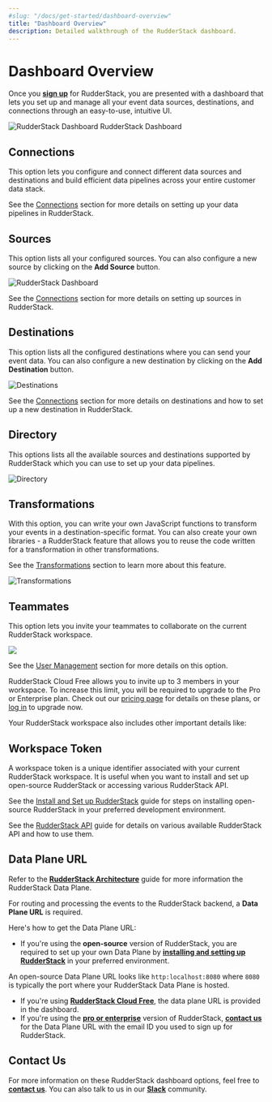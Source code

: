 ```yaml
---
#slug: "/docs/get-started/dashboard-overview"
title: "Dashboard Overview"
description: Detailed walkthrough of the RudderStack dashboard.
---
```


# Dashboard Overview

Once you [**sign up**](https://app.rudderstack.com/signup) for RudderStack, you are presented with a dashboard that lets you set up and manage all your event data sources, destinations, and connections through an easy-to-use, intuitive UI.

<img src="../../assets/1 (18).png" alt="RudderStack Dashboard" />
<span class="imageTitle">RudderStack Dashboard</span>

## Connections

This option lets you configure and connect different data sources and destinations and build efficient data pipelines across your entire customer data stack.

<div class="infoBlock">

  See the <a href="https://rudderstack.com/docs/connections/">Connections</a> section for more details
  on setting up your data pipelines in RudderStack.
</div>

## Sources

This option lists all your configured sources. You can also configure a new source by clicking on the **Add Source** button.

<img src="../../assets/2 (24).png" alt="RudderStack Dashboard" />

<div class="infoBlock">

  See the <a href="https://rudderstack.com/docs/connections/">Connections</a> section for more details
  on setting up sources in RudderStack.
</div>

## Destinations

This option lists all the configured destinations where you can send your event data. You can also configure a new destination by clicking on the **Add Destination** button.

<img src="../../assets/3 (21).png" alt="Destinations" />

<div class="infoBlock">

See the <a href="https://rudderstack.com/docs/connections/">Connections</a> section for more details on destinations and how to set up a new destination in RudderStack.

</div>

## Directory

This options lists all the available sources and destinations supported by RudderStack which you can use to set up your data pipelines.

<img src="../../assets/4 (21).png" alt="Directory" />

## Transformations

With this option, you can write your own JavaScript functions to transform your events in a destination-specific format. You can also create your own libraries - a RudderStack feature that allows you to reuse the code written for a transformation in other transformations.

<div class="infoBlock">

See the <a href="https://rudderstack.com/docs/transformations/">Transformations</a> section to learn more about this feature.

</div>

<!-- <img src="../../assets/5 (21).png" />-->

<img src="../../assets/5 (1).png" alt="Transformations" />

## Teammates

This option lets you invite your teammates to collaborate on the current RudderStack workspace.

<!-- <img src="../../assets/7 (14).png" />-->

<img src="../../assets/7 (14).png" />

<div class="infoBlock">

See the <a href="https://rudderstack.com/docs/get-started/dashboard-overview/user-management/">User Management</a> section for more details on this option.

</div>

<div class="successBlock">

  RudderStack Cloud Free allows you to invite up to 3 members in your workspace.
  To increase this limit, you will be required to upgrade to the Pro or
  Enterprise plan. Check out our <a href="https://rudderstack.com/pricing/">pricing page</a> for details on
  these plans, or <a href="http://app.rudderstack.com/upgrade">log in</a> to upgrade now.
</div>

Your RudderStack workspace also includes other important details like:

## Workspace Token

A workspace token is a unique identifier associated with your current RudderStack workspace. It is useful when you want to install and set up open-source RudderStack or accessing various RudderStack API.

<div class="infoBlock">

See the <a href="https://rudderstack.com/docs/get-started/installing-and-setting-up-rudderstack/">Install and Set up RudderStack</a> guide for steps on installing open-source RudderStack in your preferred development environment.

See the <a href="https://rudderstack.com/docs/rudderstack-api">RudderStack API</a> guide for details on various available RudderStack API and how to use them.

</div>

## Data Plane URL

<div class="infoBlock">

Refer to the [**RudderStack Architecture**](https://rudderstack.com/docs/get-started/rudderstack-architecture/) guide for more information the RudderStack Data Plane.
</div>

For routing and processing the events to the RudderStack backend, a **Data Plane URL** is required. 

Here's how to get the Data Plane URL:

* If you're using the **open-source** version of RudderStack, you are required to set up your own Data Plane by [**installing and setting up RudderStack**](https://rudderstack.com/docs/get-started/installing-and-setting-up-rudderstack/) in your preferred environment. 

<div class="successBlock">

An open-source Data Plane URL looks like `http:localhost:8080` where `8080` is typically the port where your RudderStack Data Plane is hosted.  
</div>

* If you're using [**RudderStack Cloud Free**](https://app.rudderlabs.com/signup?type=freetrial), the data plane URL is provided in the dashboard. 
* If you're using the [**pro or enterprise**](https://rudderstack.com/pricing) version of RudderStack, [**contact us**](https://rudderstack.com/join-rudderstack-slack-community) for the Data Plane URL with the email ID you used to sign up for RudderStack.

## Contact Us

For more information on these RudderStack dashboard options, feel free to [**contact us**](mailto:%20docs@rudderstack.com). You can also talk to us in our [**Slack**](https://rudderstack.com/join-rudderstack-slack-community) community.
